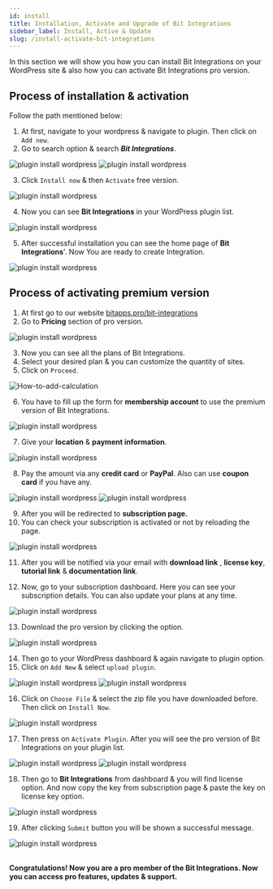 ```yaml
---
id: install
title: Installation, Activate and Upgrade of Bit Integrations
sidebar_label: Install, Active & Update
slug: /install-activate-bit-integrations
---
```




In this section we will show you how you can install Bit Integrations on your WordPress site & also how you can activate Bit Integrations pro version.

## Process of installation & activation

Follow the path mentioned below:

1. At first, navigate to your wordpress & navigate to plugin. Then click on `Add new`.
2. Go to search option & search ***Bit Integrations***.

  <Image src="install/free-bit-integrations-plugin-search" alt="plugin install wordpress" w="758" h="270"/>

  <Image src="install/search-and-install-bit-integrations-plugin" alt="plugin install wordpress" w="698" h="415"/>

3.  Click `Install now` & then `Activate` free version.
  <Image src="install/active-bit-integrations-free-version" alt="plugin install wordpress" w="1046" h="200"/>


4.  Now you can see **Bit Integrations** in your WordPress plugin list.

  <Image src="install/view-bit-integraions-free-version-plugin" alt="plugin install wordpress" w="1047" h="200"/>


5.  After successful installation you can see the home page of **Bit Integrations**'. Now You are ready to create Integration.

  <Image src="install/bit-integrations-dashboard" alt="plugin install wordpress" w="1114" h="350"/>

## Process of activating premium version 

1. At first go to our website [bitapps.pro/bit-integrations](https://bitapps.pro/bit-integrations)
2. Go to **Pricing** section of pro version.

 <Image src="install/pricing" alt="plugin install wordpress" w="1114" h="350"/>


3. Now you can see all the plans of Bit Integrations.
4. Select your desired plan & you can customize the quantity of sites.
5. Click on `Proceed`.

 <Image src="install/bit-integration-select-plan" alt="How-to-add-calculation" w="1020" h="350" />
 

6. You have to fill up the form for **membership account** to use the premium version of Bit Integrations.

 <Image src="install/membeship-account" alt="plugin install wordpress" w="943" h="500"/>


7. Give your **location** & **payment information**.

 <Image src="install/location-and-payment-bit-integrations" alt="plugin install wordpress" w="574" h="450"/>



8. Pay the amount via any **credit card** or **PayPal**. Also can use **coupon card** if you have any.

 <Image src="install/paypal-bit-integrations" alt="plugin install wordpress" w="565" h="400" />

 <Image src="install/add-coupon-bit-integrations" alt="plugin install wordpress" w="577" h="400"/>


9.  After you will be redirected to **subscription page.**
10. You can check your subscription is activated or not by reloading the page.

 <Image src="install/subcriptions-page-bit-integrations" alt="plugin install wordpress" w="1066" h="380"/>


11. After you will be notified via your email with **download link** , **license key**, **tutorial link** & **documentation link**.

12. Now, go to your subscription dashboard. Here you can see your subscription details. You can also update your plans at any time.

 <Image src="install/upgrade-plan-bit-integrations" alt="plugin install wordpress" w="469" h="438"/>


13. Download the pro version by clicking the option.

 <Image src="install/bit-integrations-pro-version-plugin-download" alt="plugin install wordpress" w="469" h="438"/>

14. Then go to your WordPress dashboard & again navigate to plugin option.
15. Click on `Add New` & select `upload plugin`.

 <Image src="install/upload-plugin-bit-integrations" alt="plugin install wordpress" w="568" h="239"/>
 <Image src="install/plugin-install-bit-integrations" alt="plugin install wordpress" w="803" h="227"/>


16. Click on `Choose File` & select the zip file you have downloaded before. Then click on `Install Now`.

 <Image src="install/click-install-button" alt="plugin install wordpress" w="811" h="150"/>

17. Then press on `Activate Plugin`. After you will see the pro version of Bit Integrations on your plugin list.

 <Image src="install/active-bit-integrations-plugin" alt="plugin install wordpress" w="477" h="207"/>
 <Image src="install/bit-integrations-pro-plugin-active-plugin-list"alt="plugin install wordpress" w="791" h="184"/>


18. Then go to **Bit Integrations** from dashboard & you will find license option. And now copy the key from subscription page & paste the key on license key option.

 <Image src="install/bit-integrations-license-key-dashborad" alt="plugin install wordpress" w="764" h="259" />

19. After clicking `Submit` button you will be shown a successful message.

 <Image src="install/bit-integrations-succefully-activated" alt="plugin install wordpress" w="764" h="259" />

<br />
<br />



**Congratulations! Now you are a pro member of the Bit Integrations. Now you can access pro features, updates & support.**


<Feedback/>